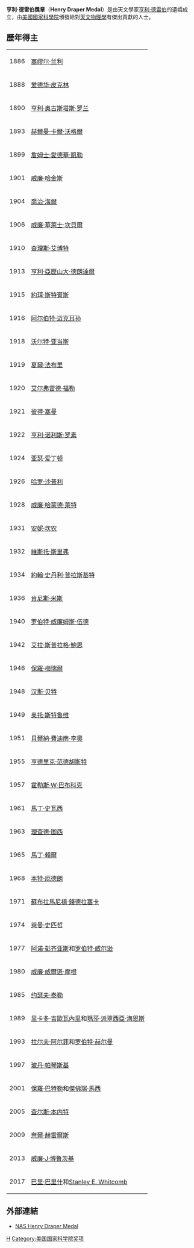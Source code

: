 {{noteTA
|G1=天文学
}}

'''亨利·德雷伯獎章'''（'''Henry Draper Medal'''）是由天文學家[[亨利·德雷伯|亨利·德雷伯]]的遺孀成立，由[[美國國家科學院|美國國家科學院]]頒發給對[[天文物理學|天文物理學]]有傑出貢獻的人士。

== 歷年得主 ==

{|
| 1886 || [[塞缪尔·兰利|塞缪尔·兰利]]
|-
| 1888 || [[爱德华·皮克林|爱德华·皮克林]]
|-
| 1890 || [[亨利·奥古斯塔斯·罗兰|亨利·奥古斯塔斯·罗兰]]
|-
| 1893 || [[赫爾曼·卡爾·沃格爾|赫爾曼·卡爾·沃格爾]]
|-
| 1899 || [[詹姆士·愛德華·凱勒|詹姆士·愛德華·凱勒]]
|-
| 1901 || [[威廉·哈金斯|威廉·哈金斯]]
|-
| 1904 || [[喬治·海爾|喬治·海爾]]
|-
| 1906 || [[威廉·華萊士·坎貝爾|威廉·華萊士·坎貝爾]]
|-
| 1910 || [[查理斯·艾博特|查理斯·艾博特]]
|-
| 1913 || [[亨利·亞歷山大·德朗達爾|亨利·亞歷山大·德朗達爾]]
|-
| 1915 || [[約珥·斯特賓斯|約珥·斯特賓斯]]
|-
| 1916 || [[阿尔伯特·迈克耳孙|阿尔伯特·迈克耳孙]]
|-
| 1918 || [[沃尔特·亚当斯|沃尔特·亚当斯]]
|-
| 1919 || [[夏爾·法布里|夏爾·法布里]]
|-
| 1920 || [[艾尔弗雷德·福勒|艾尔弗雷德·福勒]]
|-
| 1921 || [[彼得·塞曼|彼得·塞曼]]
|-
| 1922 || [[亨利·诺利斯·罗素|亨利·诺利斯·罗素]]
|-
| 1924 || [[亚瑟·爱丁顿|亚瑟·爱丁顿]]
|-
| 1926 || [[哈罗·沙普利|哈罗·沙普利]]
|-
| 1928 || [[威廉·哈蒙德·萊特|威廉·哈蒙德·萊特]]
|-
| 1931 || [[安妮·坎农|安妮·坎农]]
|-
| 1932 || [[維斯托·斯里弗|維斯托·斯里弗]]
|-
| 1934 || [[約翰·史丹利·普拉斯基特|約翰·史丹利·普拉斯基特]]
|-
| 1936 || [[肯尼斯·米斯|肯尼斯·米斯]]
|-
| 1940 || [[罗伯特·威廉姆斯·伍德|罗伯特·威廉姆斯·伍德]]
|-
| 1942 || [[艾拉·斯普拉格·鮑恩|艾拉·斯普拉格·鮑恩]]
|-
| 1946 || [[保羅·梅瑞爾|保羅·梅瑞爾]]
|-
| 1948 || [[汉斯·贝特|汉斯·贝特]]
|-
| 1949 || [[奥托·斯特鲁维|奥托·斯特鲁维]]
|-
| 1951 || [[貝爾納·費迪南·李奧|貝爾納·費迪南·李奧]]
|-
| 1955 || [[亨德里克·范德胡斯特|亨德里克·范德胡斯特]]
|-
| 1957 || [[霍勒斯·W·巴布科克|霍勒斯·W·巴布科克]]
|-
| 1961 || [[馬丁·史瓦西|馬丁·史瓦西]]
|-
| 1963 || [[理查德·图西|理查德·图西]]
|-
| 1965 || [[馬丁·賴爾|馬丁·賴爾]]
|-
| 1968 || [[本特·厄德朗|本特·厄德朗]]
|-
| 1971 || [[蘇布拉馬尼揚·錢德拉塞卡|蘇布拉馬尼揚·錢德拉塞卡]]
|-
| 1974 || [[萊曼·史匹哲|萊曼·史匹哲]]
|-
| 1977 || [[阿诺·彭齐亚斯|阿诺·彭齐亚斯]]和[[罗伯特·伍德罗·威尔逊|罗伯特·威尔逊]]
|-
| 1980 || [[威廉·威爾遜·摩根|威廉·威爾遜·摩根]]
|-
| 1985 || [[约瑟夫·泰勒|约瑟夫·泰勒]]
|-
| 1989 || [[里卡多·吉歐瓦內里|里卡多·吉歐瓦內里]]和[[瑪莎·派翠西亞·海恩斯|瑪莎·派翠西亞·海恩斯]]
|-
| 1993 || [[拉尔夫·阿尔菲|拉尔夫·阿尔菲]]和[[罗伯特·赫尔曼|罗伯特·赫尔曼]]
|-
| 1997 || [[玻丹·帕琴斯基|玻丹·帕琴斯基]]
|-
| 2001 || [[保羅·巴特勒|保羅·巴特勒]]和[[傑佛瑞·馬西|傑佛瑞·馬西]]
|-
| 2005 || [[查尔斯·L·本内特|查尔斯·本内特]]
|-
| 2009 || [[奈爾·赫雷爾斯|奈爾·赫雷爾斯]]
|-
| 2013 || [[威廉·J·博鲁茨基|威廉·J·博鲁茨基]]
|-
| 2017 ||  [[巴里·巴里什|巴里·巴里什]]和[[Stanley_E._Whitcomb|Stanley E. Whitcomb]]
|}

==外部連結==
*[https://web.archive.org/web/20130126003930/http://www.nasonline.org/about-nas/awards/henry-draper-medal.html NAS Henry Draper Medal]
{{亨利·德雷伯奖章获得者}}
[[Category:天文獎項|H]]
[[Category:美国国家科学院奖项|Category:美国国家科学院奖项]]